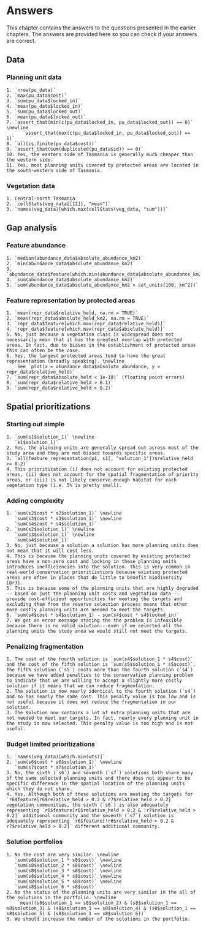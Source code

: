 # Answers

This chapter contains the answers to the questions presented in the earlier chapters. The answers are provided here so you can check if your answers are correct.

## Data

### Planning unit data

```block2
1. `nrow(pu_data)`
2. `max(pu_data$cost)`
3. `sum(pu_data$locked_in)`
4. `mean(pu_data$locked_in)`
5. `sum(pu_data$locked_out)`
6. `mean(pu_data$locked_out)`
7. `assert_that(min(c(pu_data$locked_in, pu_data$locked_out)) == 0)` \newline
      `assert_that(max(c(pu_data$locked_in, pu_data$locked_out)) == 1)`
8. `all(is.finite(pu_data$cost))`
9. `assert_that(sum(duplicated(pu_data$id)) == 0)`
10. Yes, the eastern side of Tasmania is generally much cheaper than the western side.
11. Yes, most planning units covered by protected areas are located in the south-western side of Tasmania.

```

### Vegetation data

```block2
1. Central-north Tasmania
2. `cellStats(veg_data[[12]], "mean")`
3. `names(veg_data)[which.max(cellStats(veg_data, "sum"))]`

```

## Gap analysis

### Feature abundance

```block2
1. `median(abundance_data$absolute_abundance_km2)`
2. `min(abundance_data$absolute_abundance_km2)`
3. `abundance_data$feature[which.min(abundance_data$absolute_abundance_km2)]`
4. `sum(abundance_data$absolute_abundance_km2)`
5. `sum(abundance_data$absolute_abundance_km2 > set_units(100, km^2))`

```

### Feature representation by protected areas

```block2
1. `mean(repr_data$relative_held, na.rm = TRUE)`
2. `mean(repr_data$absolute_held_km2, na.rm = TRUE)`
3. `repr_data$feature[which.max(repr_data$relative_held)]`
4. `repr_data$feature[which.max(repr_data$absolute_held)]`
5. No, just because a vegetation class is widespread does not necessarily mean that it has the greatest overlap with protected areas. In fact, due to biases in the establishment of protected areas this can often be the case.
6. Yes, the largest protected areas tend to have the great representation (broadly speaking). \newline
    See `plot(x = abundance_data$absolute_abundance, y = repr_data$relative_held)`
7. `sum(repr_data$absolute_held < 1e-10)` (floating point errors)
8. `sum(repr_data$relative_held > 0.1)`
9. `sum(repr_data$relative_held > 0.2)`

```

## Spatial prioritizations

### Starting out simple

```block2
1. `sum(s1$solution_1)` \newline
   `s1$solution_1)`
2. Yes, the planning units are generally spread out across most of the study area and they are not biased towards specific areas.
3. `all(feature_representation(p1, s1[, "solution_1"])$relative_held >= 0.2)`
4. This prioritization (i) does not account for existing protected areas, (ii) does not account for the spatial fragmentation of priority areas, or (iii) is not likely conserve enough habitat for each vegetation type (i.e. 5% is pretty small).

```

### Adding complexity

```block2
1. `sum(s2$cost * s2$solution_1)` \newline
   `sum(s3$cost * s3$solution_1)` \newline
   `sum(s4$cost * s4$solution_1)`
2. `sum(s2$solution_1)` \newline
   `sum(s3$solution_1)` \newline
   `sum(s4$solution_1)`
3. No, just because a solution a solution has more planning units does not mean that it will cost less.
4. This is because the planning units covered by existing protected areas have a non-zero cost and locking in these planning units introduces inefficiencies into the solution. This is very common in real-world conservation prioritizations because existing protected areas are often in places that do little to benefit biodiversity [@r3].
5. This is because some of the planning units that are highly degraded -- based on just the planning unit costs and vegetation data -- provide cost-efficient opportunities for meeting the targets and excluding them from the reserve selection process means that other more costly planning units are needed to meet the targets.
6. `sum(s4$cost * s4$solution_1) - sum(s4$cost * s4$locked_in)`
7. We get an error message stating the the problem is infeasible because there is no valid solution---even if we selected all the planning units the study area we would still not meet the targets.

```

### Penalizing fragmentation

```block2
1. The cost of the fourth solution is `sum(s4$solution_1 * s4$cost)` and the cost of the fifth solution is `sum(s5$solution_1 * s5$cost)`. The fifth solution (`s5`) costs more than the fourth solution (`s4`) because we have added penalties to the conservation planning problem to indicate that we are willing to accept a slightly more costly solution if it means that we can reduce fragmentation.
2. The solution is now nearly identical to the fourth solution (`s4`) and so has nearly the same cost. This penalty value is too low and is not useful because it does not reduce the fragmentation in our solution.
3. The solution now contains a lot of extra planning units that are not needed to meet our targets. In fact, nearly every planning unit in the study is now selected. This penalty value is too high and is not useful.

```

### Budget limited prioritizations

```block2
1. `names(veg_data)[which.min(wts)]`
2. `sum(s6$cost * s6$solution_1)` \newline
   `sum(s7$cost * s7$solution_1)`
3. No, the sixth (`s6`) and seventh (`s7`) solutions both share many of the same selected planning units and there does not appear to be specific difference in the spatial location of the planning units which they do not share.
4. Yes. Although both of these solutions are meeting the targets for `r6$feature[r6$relative_held > 0.2 & r7$relative_held > 0.2]` vegetation communities, the sixth (`s6`) is also adequately representing `r6$feature[r6$relative_held > 0.2 & !r7$relative_held > 0.2]` additional community and the seventh (`s7`) solution is adequately representing `r6$feature[!r6$relative_held > 0.2 & r7$relative_held > 0.2]` different additional community.

```

### Solution portfolios

```block2
1. No the cost are very similar. \newline
   `sum(s8$solution_1 * s8$cost)` \newline
   `sum(s8$solution_2 * s8$cost)` \newline
   `sum(s8$solution_3 * s8$cost)` \newline
   `sum(s8$solution_4 * s8$cost)` \newline
   `sum(s8$solution_5 * s8$cost)` \newline
   `sum(s8$solution_6 * s8$cost)`
2. No the status of the planning units are very similar in the all of the solutions in the portfolio. \newline
    `mean((s8$solution_1 == s8$solution_2) & (s8$solution_1 == s8$solution_3) & (s8$solution_1 == s8$solution_4) & (s8$solution_1 == s8$solution_5) & (s8$solution_1 == s8$solution_6))`
3. We should increase the number of the solutions in the portfolio.

```
